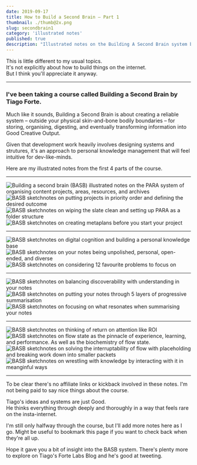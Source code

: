 ```yaml
---
date: 2019-09-17
title: How to Build a Second Brain – Part 1
thumbnail: ./thumb@2x.png
slug: secondbrain1
category: 'illustrated notes'
published: true
description: "Illustrated notes on the Building A Second Brain system by Tiago Forte"
---
```



<NotesContainer>

This is little different to my usual topics.  
It's not explicitly about how to build things on the internet.  
But I think you'll appreciate it anyway.

<hr />

### I've been taking a course called <Link to='https://www.buildingasecondbrain.com'>Building a Second Brain</Link> by <Link to='https://twitter.com/fortelabs'>Tiago Forte</Link>.

Much like it sounds, Building a Second Brain is about creating a reliable system – outside your physical skin-and-bone bodily boundaries – for storing, organising, digesting, and eventually transforming information into Good Creative Output. 

Given that development work heavily involves designing systems and strutures, it's an approach to personal knowledge management that will feel intuitive for dev-like-minds.

Here are my illustrated notes from the first 4 parts of the course.

---

![Building a second brain (BASB) illustrated notes on the PARA system of organising content projects, areas, resources, and archives](./Basb1-1.png)
![BASB sketchnotes on putting projects in priority order and defining the desired outcome](./Basb1-2.png)
![BASB sketchnotes on wiping the slate clean and setting up PARA as a folder structure](./Basb1-3.png)
![BASB sketchnotes on creating metaplans before you start your project](./Basb1-4.png)

---

![BASB sketchnotes on digital cognition and building a personal knowledge base](./Basb2-1.png)
![BASB sketchnotes on your notes being unpolished, personal, open-ended, and diverse](./Basb2-2.png)
![BASB sketchnotes on considering 12 favourite problems to focus on](./Basb2-3.png)

---

![BASB sketchnotes on balancing discoverability with understanding in your notes](./Basb3-1.png)
![BASB sketchnotes on putting your notes through 5 layers of progressive summarisation](./Basb3-2.png)
![BASB sketchnotes on focusing on what resonates when summarising your notes](./Basb3-3.png)

---

![BASB sketchnotes on thinking of return on attention like ROI](./Basb4-1.png)
![BASB sketchnotes on flow state as the pinnacle of experience, learning, and performance. As well as the biochemistry of flow state.](./Basb4-2.png)
![BASB sketchnotes on solving the interruptability of flow with placeholding and breaking work down into smaller packets](./Basb4-3.png)
![BASB sketchnotes on wrestling with knowledge by interacting with it in meanginful ways](./Basb4-4.png)

---
To be clear there's no affiliate links or kickback involved in these notes. 
I'm not being paid to say nice things about the course.  

Tiago's ideas and systems are just Good.  
He thinks everything through deeply and thoroughly in a way that feels rare on the insta-internet.

I'm still only halfway through the course, but I'll add more notes here as I go.
Might be useful to bookmark this page if you want to check back when they're all up.

Hope it gave you a bit of insight into the BASB system.
There's plenty more to explore on Tiago's <Link to="https://praxis.fortelabs.co/">Forte Labs Blog</Link> and he's <Link to="https://twitter.com/fortelabs">good at tweeting</Link>.


<InlineSignUp />

</NotesContainer>